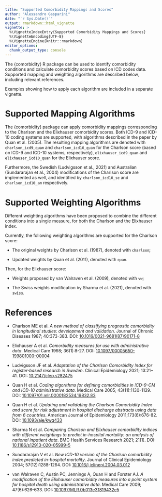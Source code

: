 ```yaml
---
title: "Supported Comorbidity Mappings and Scores"
author: "Alessandro Gasparini"
date: "`r Sys.Date()`"
output: rmarkdown::html_vignette
vignette: >
  %\VignetteIndexEntry{Supported Comorbidity Mappings and Scores}
  %\VignetteEncoding{UTF-8}
  %\VignetteEngine{knitr::rmarkdown}
editor_options: 
  chunk_output_type: console
---
```


The {comorbidity} R package can be used to identify comorbidity conditions and calculate comorbidity scores based on ICD codes data.
Supported mapping and weighting algorithms are described below, including relevant references.

Examples showing how to apply each algorithm are included in a separate vignette.

# Supported Mapping Algorithms

The {comorbidity} package can apply comorbidity mappings corresponding to the Charlson and the Elixhauser comorbidity scores.
Both ICD-9 and ICD-10 coding systems are supported, with algorithms described in the paper by Quan et al. (2005).
The resulting mapping algorithms are denoted with `charlson_icd9_quan` and `charlson_icd10_quan` for the Charlson score (based on ICD-9 and ICD-10 systems, respectively), `elixhauser_icd9_quan` and `elixhauser_icd10_quan` for the Elixhauser score.

Furthermore, the Swedish (Ludvigsson et al., 2021) and Australian (Sundararajan et al., 2004) modifications of the Charlson score are implemented as well, and identified by `charlson_icd10_se` and `charlson_icd10_am` respectively.

# Supported Weighting Algorithms

Different weighting algorithms have been proposed to combine the different conditions into a single measure, for both the Charlson and the Elixhauser index.

Currently, the following weighting algorithms are supported for the Charlson score:

* The original weights by Charlson et al. (1987), denoted with `charlson`;

* Updated weights by Quan et al. (2011), denoted with `quan`.

Then, for the Elixhauser score:

* Weights proposed by van Walraven et al. (2009), denoted with `vw`;

* The Swiss weights modification by Sharma et al. (2021), denoted with `swiss`.

# References

* Charlson ME et al. _A new method of classifying prognostic comorbidity in longitudinal studies: development and validation_. Journal of Chronic Diseases 1987; 40:373-383. DOI: [10.1016/0021-9681(87)90171-8](https://doi.org/10.1016/0021-9681(87)90171-8)

* Elixhauser A et al. _Comorbidity measures for use with administrative data_. Medical Care 1998; 36(1):8-27. DOI: [10.1097/00005650-199801000-00004 ](https://doi.org/10.1097/00005650-199801000-00004)

* Ludvigsson JF et al. _Adaptation of the Charlson Comorbidity Index for register-based research in Sweden_. Clinical Epidemiology 2021; 13:21–41. DOI: [10.2147/clep.s282475](http://dx.doi.org/10.2147/clep.s282475)

* Quan H et al. _Coding algorithms for defining comorbidities in ICD-9-CM and ICD-10 administrative data_. Medical Care 2005; 43(11):1130-1139. DOI: [10.1097/01.mlr.0000182534.19832.83](https://doi.org/10.1097/01.mlr.0000182534.19832.83)

* Quan H et al. _Updating and validating the Charlson Comorbidity Index and score for risk adjustment in hospital discharge abstracts using data from 6 countries_. American Journal of Epidemiology 2011;173(6):676-82. DOI: [10.1093/aje/kwq433](http://dx.doi.org/10.1093/aje/kwq433)

* Sharma N et al. _Comparing Charlson and Elixhauser comorbidity indices with different weightings to predict in-hospital mortality: an analysis of national inpatient data_. BMC Health Services Research 2021; 21(1). DOI: [10.1186/s12913-020-05999-5](http://dx.doi.org/10.1186/s12913-020-05999-5)

* Sundararajan V et al. _New ICD-10 version of the Charlson comorbidity index predicted in-hospital mortality_. Journal of Clinical Epidemiology 2004; 57(12):1288-1294. DOI: [10.1016/j.jclinepi.2004.03.012](http://dx.doi.org/10.1016/j.jclinepi.2004.03.012)

* van Walraven C, Austin PC, Jennings A, Quan H and Forster AJ. _A modification of the Elixhauser comorbidity measures into a point system for hospital death using administrative data_. Medical Care 2009; 47(6):626-633. DOI: [10.1097/MLR.0b013e31819432e5](https://doi.org/10.1097/MLR.0b013e31819432e5)
